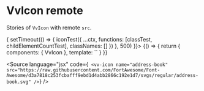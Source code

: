 
<Meta title="Components/Icon/Props/remote" />

# VvIcon remote

Stories of `VvIcon` with remote `src`.

<Canvas>
	<Story
		name="remote"
		play={(ctx) => {
			setTimeout(() => {
				iconTest({
					...ctx,
					functions: [classTest, childElementCountTest],
					classNames: []
				})
			}, 500)
		}}>
		{() => {
			return {
				components: { VvIcon },
				template: `<vv-icon name="address-book" data-testid="img" src="https://raw.githubusercontent.com/FortAwesome/Font-Awesome/d3a7818c253fcbafff9ebd1d4abb2866c192e1d7/svgs/regular/address-book.svg" />`
			}
		}}
	</Story>
</Canvas>

<Source
	language="jsx"
	code={`
	<vv-icon
	name="address-book"
	src="https://raw.githubusercontent.com/FortAwesome/Font-Awesome/d3a7818c253fcbafff9ebd1d4abb2866c192e1d7/svgs/regular/address-book.svg"
/>`}
/>
